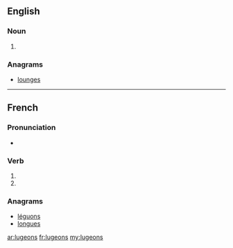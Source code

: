 ==English==

===Noun===
{{head|en|plural}}

# {{plural of|lugeon|lang=en}}

===Anagrams===
* [[lounges#English|lounges]]

----

==French==

===Pronunciation===
* {{IPA|lang=fr|/ly.ʒɔ̃/}}

===Verb===
{{fr-verb-form}}

# {{inflection of|luger||1|p|pres|indc|lang=fr}}
# {{inflection of|luger||1|p|impr|lang=fr}}

===Anagrams===
* [[léguons#French|léguons]]
* [[longues#French|longues]]

[[ar:lugeons]]
[[fr:lugeons]]
[[my:lugeons]]